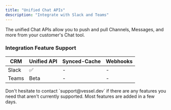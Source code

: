 ```yaml
---
title: "Unified Chat APIs"
description: "Integrate with Slack and Teams"
---
```


The unified Chat APIs allow you to push and pull Channels, Messages, and more from your customer's Chat tool.

### Integration Feature Support

| CRM   | Unified API | Synced-Cache | Webhooks |
| ----- | ----------- | ------------ | -------- |
| Slack | ✅          | -            | -        |
| Teams | Beta        | -            | -        |

<Note>
  Don't hesitate to contact `support@vessel.dev` if there are any features you
  need that aren't currently supported. Most features are added in a few days.
</Note>
